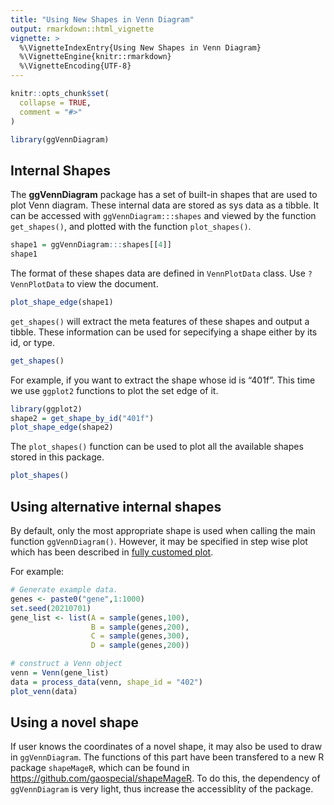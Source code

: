```yaml
---
title: "Using New Shapes in Venn Diagram"
output: rmarkdown::html_vignette
vignette: >
  %\VignetteIndexEntry{Using New Shapes in Venn Diagram}
  %\VignetteEngine{knitr::rmarkdown}
  %\VignetteEncoding{UTF-8}
---
```


```r
knitr::opts_chunk$set(
  collapse = TRUE,
  comment = "#>"
)
```


```r
library(ggVennDiagram)
```

## Internal Shapes

The **ggVennDiagram** package has a set of built-in shapes that are used to plot
Venn diagram. These internal data are stored as sys data as a tibble. It can be
accessed with `ggVennDiagram:::shapes` and viewed by the function `get_shapes()`, 
and plotted with the function `plot_shapes()`.

```r
shape1 = ggVennDiagram:::shapes[[4]]
shape1
```
The format of these shapes data are defined in `VennPlotData` class. Use `?VennPlotData` to view the document.

```r
plot_shape_edge(shape1)
```

`get_shapes()` will extract the meta features of these shapes and output a tibble. These information can be used for sepecifying a shape either by its id, or type.

```r
get_shapes()
```

For example, if you want to extract the shape whose id is "401f". This time we use `ggplot2` functions to plot the set edge of it.

```r
library(ggplot2)
shape2 = get_shape_by_id("401f")
plot_shape_edge(shape2)
```

The `plot_shapes()` function can be used to plot all the available shapes stored in this package.


```r
plot_shapes()
```

## Using alternative internal shapes

By default, only the most appropriate shape is used when calling the main function
`ggVennDiagram()`. However, it may be specified in step wise plot which has been
described in [fully customed plot](https://gaospecial.github.io/ggVennDiagram/articles/fully-customed).

For example:


```r
# Generate example data.
genes <- paste0("gene",1:1000)
set.seed(20210701)
gene_list <- list(A = sample(genes,100),
                  B = sample(genes,200),
                  C = sample(genes,300),
                  D = sample(genes,200))

# construct a Venn object
venn = Venn(gene_list)
data = process_data(venn, shape_id = "402")
plot_venn(data)
```

## Using a novel shape

If user knows the coordinates of a novel shape, it may also be used to draw in 
`ggVennDiagram`. The functions of this part have been transfered to a new R package 
`shapeMageR`, which can be found in <https://github.com/gaospecial/shapeMageR>.
To do this, the dependency of `ggVennDiagram` is very light, thus increase the 
accessiblity of the package.
